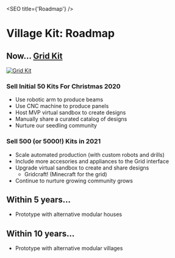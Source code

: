 <SEO title={'Roadmap'} />

# Village Kit: Roadmap

## Now... [Grid Kit](https://gridkit.nz)

[![Grid Kit](../assets/grid-kit.svg)](https://gridkit.nz)

### Sell Initial 50 Kits For Christmas 2020

- Use robotic arm to produce beams
- Use CNC machine to produce panels
- Host MVP virtual sandbox to create designs
- Manually share a curated catalog of designs
- Nurture our seedling community

### Sell 500 (or 5000!) Kits in 2021

- Scale automated production (with custom robots and drills)
- Include more accesories and appliances to the Grid interface
- Upgrade virtual sandbox to create and share designs
  - Gridcraft! (Minecraft for the grid)
- Continue to nurture growing community grows

## Within 5 years...

- Prototype with alternative modular houses

## Within 10 years...

- Prototype with alternative modular villages
